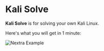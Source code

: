 
# Kali Solve

**Kali Solve** is for solving your own Kali Linux.

Here's what you will get in 1 minute:

<Bleed>![Nextra Example](https://www.kali.org/blog/kali-community-themes/images/kali4kids.png)</Bleed>
